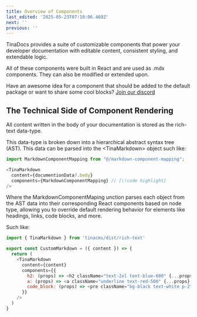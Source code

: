 ```yaml
---
title: Overview of Components
last_edited: '2025-05-23T07:10:06.469Z'
next: ''
previous: ''
---
```


TinaDocs provides a suite of customizable components that power your developer documentation with editable content, consistent styling, and extendable logic. 

All of these components were built in React and are used as .mdx components. They can also be modified or extended upon.

Have an awesome idea for a component that should be added to the default package or want to share some cool blocks? [Join our discord](https://discord.com/invite/zumN63Ybpf)

## The Technical Side of Component Rendering

All content written in the body of your documentation is stored as the rich-text data-type.

This data-type is broken down into a hierarchical abstract syntax tree (AST). This data can be parsed into the \<TinaMarkdown> object such like:

```javascript
import MarkdownComponentMapping from "@/markdown-component-mapping";

<TinaMarkdown
  content={documentionData?.body}
  components={MarkdownComponentMapping} // [\!code highlight]
/>
```

Where the MarkdownComponentMaping unction parses each object from the AST data into their corresponding React components based on node type, allowing you to override default rendering behavior for elements like headings, links, code blocks, and more. 

Such like:

```javascript
import { TinaMarkdown } from 'tinacms/dist/rich-text'

export const CustomMarkdown = ({ content }) => {
  return (
    <TinaMarkdown
      content={content}
      components={{
        h2: (props) => <h2 className="text-2xl text-blue-600" {...props} />,
        a: (props) => <a className="underline text-red-500" {...props} />,
        code_block: (props) => <pre className="bg-black text-white p-2">{props.children}</pre>,
      }}
    />
  )
}

```
